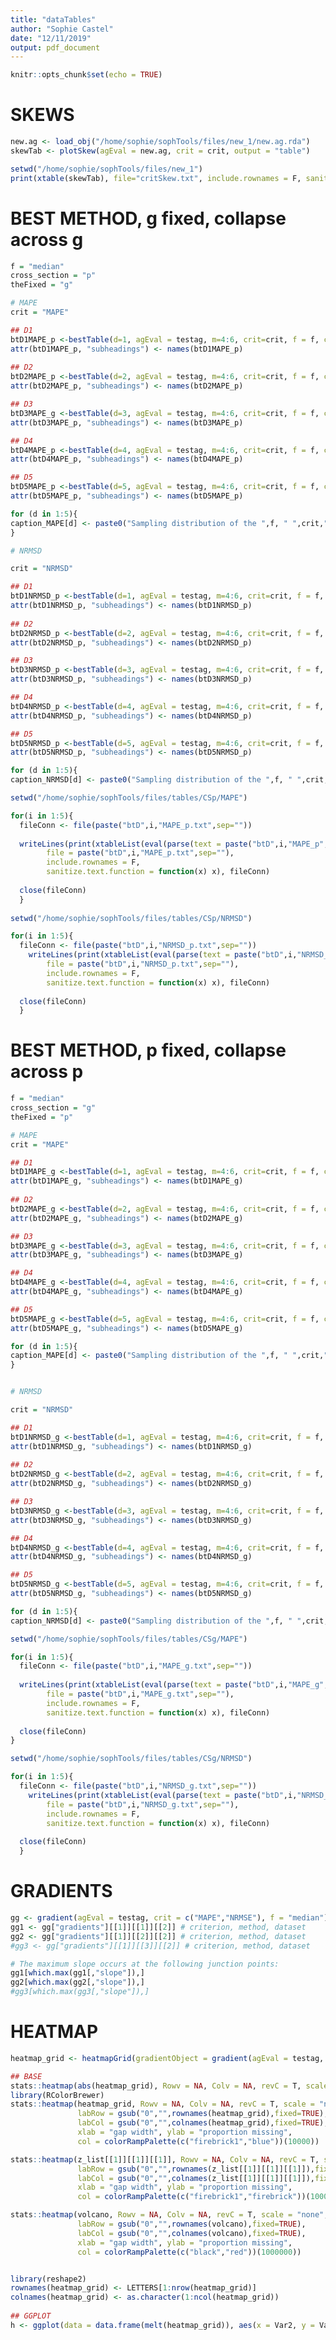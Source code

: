 ```yaml
---
title: "dataTables"
author: "Sophie Castel"
date: "12/11/2019"
output: pdf_document
---
```


```r
knitr::opts_chunk$set(echo = TRUE)
```

# SKEWS
```r
new.ag <- load_obj("/home/sophie/sophTools/files/new_1/new.ag.rda")
skewTab <- plotSkew(agEval = new.ag, crit = crit, output = "table")

setwd("/home/sophie/sophTools/files/new_1")
print(xtable(skewTab), file="critSkew.txt", include.rownames = F, sanitize.text.function = function(x) x)
```

# BEST METHOD, g fixed, collapse across g
```r
f = "median"
cross_section = "p"
theFixed = "g"

# MAPE
crit = "MAPE"

## D1
btD1MAPE_p <-bestTable(d=1, agEval = testag, m=4:6, crit=crit, f = f, cross_section = cross_section, collapse = T)
attr(btD1MAPE_p, "subheadings") <- names(btD1MAPE_p)
  
## D2
btD2MAPE_p <-bestTable(d=2, agEval = testag, m=4:6, crit=crit, f = f, cross_section = cross_section, collapse = T)
attr(btD2MAPE_p, "subheadings") <- names(btD2MAPE_p)

## D3
btD3MAPE_g <-bestTable(d=3, agEval = testag, m=4:6, crit=crit, f = f, cross_section = cross_section, collapse = T)
attr(btD3MAPE_p, "subheadings") <- names(btD3MAPE_p)

## D4
btD4MAPE_p <-bestTable(d=4, agEval = testag, m=4:6, crit=crit, f = f, cross_section = cross_section, collapse = T)
attr(btD4MAPE_p, "subheadings") <- names(btD4MAPE_p)

## D5
btD5MAPE_p <-bestTable(d=5, agEval = testag, m=4:6, crit=crit, f = f, cross_section = cross_section, collapse = T)
attr(btD5MAPE_p, "subheadings") <- names(btD5MAPE_p)

for (d in 1:5){
caption_MAPE[d] <- paste0("Sampling distribution of the ",f, " ",crit," values in dataset ",d,". Statistics are aggregated across $",theFixed,"$ and shown for each value of $",cross_section,"$.")
}

# NRMSD

crit = "NRMSD"

## D1
btD1NRMSD_p <-bestTable(d=1, agEval = testag, m=4:6, crit=crit, f = f, cross_section = cross_section, collapse = T)
attr(btD1NRMSD_p, "subheadings") <- names(btD1NRMSD_p)
  
## D2
btD2NRMSD_p <-bestTable(d=2, agEval = testag, m=4:6, crit=crit, f = f, cross_section = cross_section, collapse = T)
attr(btD2NRMSD_p, "subheadings") <- names(btD2NRMSD_p)

## D3
btD3NRMSD_p <-bestTable(d=3, agEval = testag, m=4:6, crit=crit, f = f, cross_section = cross_section, collapse = T)
attr(btD3NRMSD_p, "subheadings") <- names(btD3NRMSD_p)

## D4
btD4NRMSD_p <-bestTable(d=4, agEval = testag, m=4:6, crit=crit, f = f, cross_section = cross_section, collapse = T)
attr(btD4NRMSD_p, "subheadings") <- names(btD4NRMSD_p)

## D5
btD5NRMSD_p <-bestTable(d=5, agEval = testag, m=4:6, crit=crit, f = f, cross_section = cross_section, collapse = T)
attr(btD5NRMSD_p, "subheadings") <- names(btD5NRMSD_p)

for (d in 1:5){
caption_NRMSD[d] <- paste0("Sampling distribution of the ",f, " ",crit," values in dataset ",d,". Statistics are aggregated across $",theFixed,"$ and shown for each value of $",cross_section,"$.")}
```

```r
setwd("/home/sophie/sophTools/files/tables/CSp/MAPE")

for(i in 1:5){
  fileConn <- file(paste("btD",i,"MAPE_p.txt",sep=""))
  
  writeLines(print(xtableList(eval(parse(text = paste("btD",i,"MAPE_p",sep=""))), caption = caption_MAPE[i]), 
        file = paste("btD",i,"MAPE_p.txt",sep=""),
        include.rownames = F,
        sanitize.text.function = function(x) x), fileConn)
  
  close(fileConn)
  }
  
setwd("/home/sophie/sophTools/files/tables/CSp/NRMSD")

for(i in 1:5){
  fileConn <- file(paste("btD",i,"NRMSD_p.txt",sep=""))
    writeLines(print(xtableList(eval(parse(text = paste("btD",i,"NRMSD_p",sep=""))), caption = caption_NRMSD[i]), 
        file = paste("btD",i,"NRMSD_p.txt",sep=""),
        include.rownames = F,
        sanitize.text.function = function(x) x), fileConn)
  
  close(fileConn)
  }

```

# BEST METHOD, p fixed, collapse across p
```r
f = "median"
cross_section = "g"
theFixed = "p"

# MAPE
crit = "MAPE"

## D1
btD1MAPE_g <-bestTable(d=1, agEval = testag, m=4:6, crit=crit, f = f, cross_section = cross_section, collapse = T)
attr(btD1MAPE_g, "subheadings") <- names(btD1MAPE_g)
  
## D2
btD2MAPE_g <-bestTable(d=2, agEval = testag, m=4:6, crit=crit, f = f, cross_section = cross_section, collapse = T)
attr(btD2MAPE_g, "subheadings") <- names(btD2MAPE_g)

## D3
btD3MAPE_g <-bestTable(d=3, agEval = testag, m=4:6, crit=crit, f = f, cross_section = cross_section, collapse = T)
attr(btD3MAPE_g, "subheadings") <- names(btD3MAPE_g)

## D4
btD4MAPE_g <-bestTable(d=4, agEval = testag, m=4:6, crit=crit, f = f, cross_section = cross_section, collapse = T)
attr(btD4MAPE_g, "subheadings") <- names(btD4MAPE_g)

## D5
btD5MAPE_g <-bestTable(d=5, agEval = testag, m=4:6, crit=crit, f = f, cross_section = cross_section, collapse = T)
attr(btD5MAPE_g, "subheadings") <- names(btD5MAPE_g)

for (d in 1:5){
caption_MAPE[d] <- paste0("Sampling distribution of the ",f, " ",crit," values in dataset ",d,". Statistics are aggregated across $",theFixed,"$ and shown for each value of $",cross_section,"$.")
}


# NRMSD

crit = "NRMSD"

## D1
btD1NRMSD_g <-bestTable(d=1, agEval = testag, m=4:6, crit=crit, f = f, cross_section = cross_section, collapse = T)
attr(btD1NRMSD_g, "subheadings") <- names(btD1NRMSD_g)
  
## D2
btD2NRMSD_g <-bestTable(d=2, agEval = testag, m=4:6, crit=crit, f = f, cross_section = cross_section, collapse = T)
attr(btD2NRMSD_g, "subheadings") <- names(btD2NRMSD_g)

## D3
btD3NRMSD_g <-bestTable(d=3, agEval = testag, m=4:6, crit=crit, f = f, cross_section = cross_section, collapse = T)
attr(btD3NRMSD_g, "subheadings") <- names(btD3NRMSD_g)

## D4
btD4NRMSD_g <-bestTable(d=4, agEval = testag, m=4:6, crit=crit, f = f, cross_section = cross_section, collapse = T)
attr(btD4NRMSD_g, "subheadings") <- names(btD4NRMSD_g)

## D5
btD5NRMSD_g <-bestTable(d=5, agEval = testag, m=4:6, crit=crit, f = f, cross_section = cross_section, collapse = T)
attr(btD5NRMSD_g, "subheadings") <- names(btD5NRMSD_g)

for (d in 1:5){
caption_NRMSD[d] <- paste0("Sampling distribution of the ",f, " ",crit," values in dataset ",d,". Statistics are aggregated across $",theFixed,"$ and shown for each value of $",cross_section,"$.")}
```

```r
setwd("/home/sophie/sophTools/files/tables/CSg/MAPE")

for(i in 1:5){
  fileConn <- file(paste("btD",i,"MAPE_g.txt",sep=""))
  
  writeLines(print(xtableList(eval(parse(text = paste("btD",i,"MAPE_g",sep=""))), caption = caption_MAPE[i]), 
        file = paste("btD",i,"MAPE_g.txt",sep=""),
        include.rownames = F,
        sanitize.text.function = function(x) x), fileConn)
  
  close(fileConn)
}

setwd("/home/sophie/sophTools/files/tables/CSg/NRMSD")

for(i in 1:5){
  fileConn <- file(paste("btD",i,"NRMSD_g.txt",sep=""))
    writeLines(print(xtableList(eval(parse(text = paste("btD",i,"NRMSD_g",sep=""))), caption = caption_NRMSD[i]), 
        file = paste("btD",i,"NRMSD_g.txt",sep=""),
        include.rownames = F,
        sanitize.text.function = function(x) x), fileConn)
  
  close(fileConn)
  }

```

# GRADIENTS
```r
gg <- gradient(agEval = testag, crit = c("MAPE","NRMSE"), f = "median")
gg1 <- gg["gradients"][[1]][[1]][[2]] # criterion, method, dataset 
gg2 <- gg["gradients"][[1]][[2]][[2]] # criterion, method, dataset 
#gg3 <- gg["gradients"][[1]][[3]][[2]] # criterion, method, dataset 

# The maximum slope occurs at the following junction points:
gg1[which.max(gg1[,"slope"]),]
gg2[which.max(gg2[,"slope"]),]
#gg3[which.max(gg3[,"slope"]),]
```

# HEATMAP
```r
heatmap_grid <- heatmapGrid(gradientObject = gradient(agEval = testag, crit = "MSE"), agEval = testag, crit = "MSE", m = 1, d = 5, output = "matrix")

## BASE
stats::heatmap(abs(heatmap_grid), Rowv = NA, Colv = NA, revC = T, scale = "row")
library(RColorBrewer)
stats::heatmap(heatmap_grid, Rowv = NA, Colv = NA, revC = T, scale = "none", 
               labRow = gsub("0","",rownames(heatmap_grid),fixed=TRUE),
               labCol = gsub("0","",colnames(heatmap_grid),fixed=TRUE),
               xlab = "gap width", ylab = "proportion missing",
               col = colorRampPalette(c("firebrick1","blue"))(10000))

stats::heatmap(z_list[[1]][[1]][[1]], Rowv = NA, Colv = NA, revC = T, scale = "none", 
               labRow = gsub("0","",rownames(z_list[[1]][[1]][[1]]),fixed=TRUE),
               labCol = gsub("0","",colnames(z_list[[1]][[1]][[1]]),fixed=TRUE),
               xlab = "gap width", ylab = "proportion missing",
               col = colorRampPalette(c("firebrick1","firebrick"))(100000))

stats::heatmap(volcano, Rowv = NA, Colv = NA, revC = T, scale = "none", 
               labRow = gsub("0","",rownames(volcano),fixed=TRUE),
               labCol = gsub("0","",colnames(volcano),fixed=TRUE),
               xlab = "gap width", ylab = "proportion missing",
               col = colorRampPalette(c("black","red"))(1000000))


library(reshape2)
rownames(heatmap_grid) <- LETTERS[1:nrow(heatmap_grid)]
colnames(heatmap_grid) <- as.character(1:ncol(heatmap_grid))
  
## GGPLOT
h <- ggplot(data = data.frame(melt(heatmap_grid)), aes(x = Var2, y = Var1, fill = value)) + geom_tile()

```

